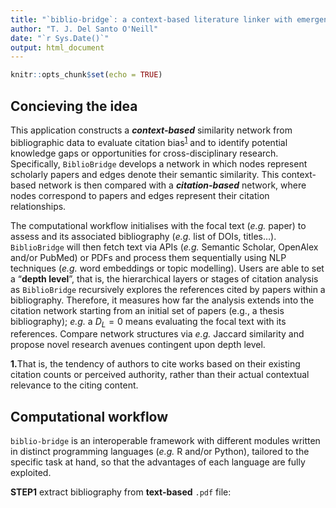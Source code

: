 ```yaml
---
title: "`biblio-bridge`: a context-based literature linker with emergent knowledge identification."
author: "T. J. Del Santo O'Neill"
date: "`r Sys.Date()`"
output: html_document
---
```


```r
knitr::opts_chunk$set(echo = TRUE)
```

## Concieving the idea

This application constructs a ***context-based*** similarity network from bibliographic data to evaluate citation bias<sup><a href="#footnote1">1</a></sup> and to identify potential knowledge gaps or opportunities for cross-disciplinary research. Specifically, `BiblioBridge` develops a network in which nodes represent scholarly papers and edges denote their semantic similarity. This context-based network is then compared with a ***citation-based*** network, where nodes correspond to papers and edges represent their citation relationships.

The computational workflow initialises with the focal text (*e.g.* paper) to assess and its associated bibliography (*e.g.* list of DOIs, titles...). `BiblioBridge` will then fetch text via APIs (*e.g.* Semantic Scholar, OpenAlex and/or PubMed) or PDFs and process them sequentially using NLP techniques (*e.g.* word embeddings or topic modelling). Users are able to set a "**depth level**", that is, the hierarchical layers or stages of citation analysis as `BiblioBridge` recursively explores the references cited by papers within a bibliography. Therefore, it measures how far the analysis extends into the citation network starting from an initial set of papers (e.g., a thesis bibliography); *e.g.* a $D_L=0$ means evaluating the focal text with its references. Compare network structures via *e.g.* Jaccard similarity and propose novel research avenues contingent upon depth level.

<p id="footnote1"><strong>1.</strong>That is, the tendency of authors to cite works based on their existing citation counts or perceived authority, rather than their actual contextual relevance to the citing content.</p>

## Computational workflow

`biblio-bridge` is an interoperable framework with different modules written in distinct programming languages (*e.g.* R and/or Python), tailored to the specific task at hand, so that the advantages of each language are fully exploited.


**STEP1** extract bibliography from **text-based** `.pdf` file:




